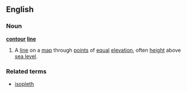 ==English==
===Noun===
{{wikipedia}}
'''[[contour]] [[line]]'''
#A [[line]] on a [[map]] through [[point]]s of [[equal]] [[elevation]], often [[height]] above [[sea level]].
===Related terms===
*[[isopleth]]